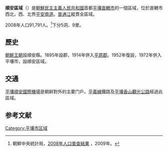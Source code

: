 {{Infobox Korean settlement
|context=north
|hanja={{linktext|順|安|區|域}}
|rr=Sunan-guyeok
|hangul=순안구역
|mr=Sunan-guyŏk
|area_km2=
|pop=91791
|popden_km2=
|divs=5洞、9里
|map=
}}
'''順安區域'''（{{kor|諺=순안구역|漢=順安區域|羅=Sunan guyŏk|f=y}}）是[[朝鮮民主主義人民共和國|朝鮮民主主義人民共和國]]首都[[平壤直轄市|平壤直轄市]]的一個區域，位於直轄市西北，西、北界[[平安南道|平安南道]]。[[普通江|普通江]]縱貫全區域。

2008年人口91,791人。<ref>朝鮮中央統計局，[http://unstats.un.org/unsd/demographic/sources/census/2010_PHC/North_Korea/Final%20national%20census%20report.pdf 2008年人口普查結果] {{Wayback|url=http://unstats.un.org/unsd/demographic/sources/census/2010_PHC/North_Korea/Final%20national%20census%20report.pdf |date=20100331091148 }}，2009年。</ref>下分5洞、9里。

==歷史==
[[朝鮮王朝|朝鮮王朝]]設順安縣。1895年設郡，1914年併入[[平原郡_(朝鮮)|平原郡]]。1952年復設，1972年併入平壤市，設順安區域。

==交通==
[[平壤順安國際機場|平壤順安國際機場]]是朝鲜對外的主要门戶。[[平義線|平義線]]鐵路及[[平壤香山觀光公路|平壤香山觀光公路]]經過此區域。

==参考文献==
<div class="references-small">
<references></references>
</div>
{{平壤直轄市行政區劃}}

{{DEFAULTSORT:Sunan-guyok}}
[[Category:平壤市区域|Category:平壤市区域]]